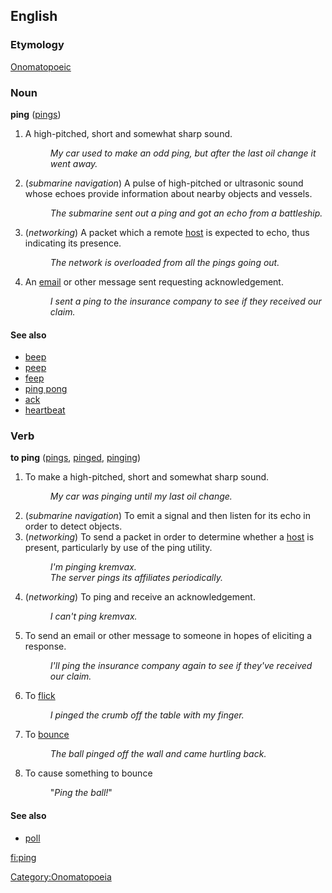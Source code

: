 ==English==

===Etymology===
[[Onomatopoeic]]
[[Category:Onomatopoeia]]

===Noun===
'''ping''' ([[pings]])

# A high-pitched, short and somewhat sharp sound.
#: ''My car used to make an odd ping, but after the last oil change it went away.''
# (''submarine navigation'') A pulse of high-pitched or ultrasonic sound whose echoes provide information about nearby objects and vessels.
#: ''The submarine sent out a ping and got an echo from a battleship.''
# (''networking'') A packet which a remote [[host]] is expected to echo, thus indicating its presence.
#: ''The network is overloaded from all the pings going out.''
# An [[email]] or other message sent requesting acknowledgement.
#: ''I sent a ping to the insurance company to see if they received our claim.''

==== See also ====

*[[beep]]
*[[peep]]
*[[feep]]
*[[ping pong]]
*[[ack]]
*[[heartbeat]]

===Verb===
'''to ping''' ([[pings]], [[pinged]], [[pinging]])

# To make a high-pitched, short and somewhat sharp sound.
#: ''My car was pinging until my last oil change.''
# (''submarine navigation'') To emit a signal and then listen for its echo in order to detect objects.
# (''networking'') To send a packet in order to determine whether a [[host]] is present, particularly by use of the ping utility.
#: ''I'm pinging kremvax.''
#: ''The server pings its affiliates periodically.''
# (''networking'') To ping and receive an acknowledgement.
#: ''I can't ping kremvax.''
#To send an email or other message to someone in hopes of eliciting a response.
#: ''I'll ping the insurance company again to see if they've received our claim.''
#To [[flick]]
#: ''I pinged the crumb off the table with my finger.''
#To [[bounce]]
#: ''The ball pinged off the wall and came hurtling back.''
#To cause something to bounce
#: "''Ping the ball!''"

==== See also ====

*[[poll]]


[[fi:ping]]